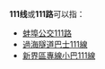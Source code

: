 {{线路名消歧义}}
'''111线'''或'''111路'''可以指：
* [[蚌埠公交111路|蚌埠公交111路]]
* [[過海隧道巴士111線|過海隧道巴士111線]]
* [[新界區專線小巴111線|新界區專線小巴111線]]

{{disambig|cat=四字路线名消歧义}}